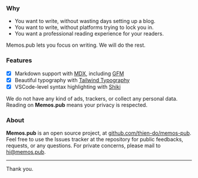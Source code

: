 ### Why

-   You want to write, without wasting days setting up a blog.
-   You want to write, without platforms trying to lock you in.
-   You want a professional reading experience for your readers.

Memos.pub lets you focus on writing. We will do the rest.

### Features

-   [x] Markdown support with [MDX][mdx], including [GFM][gfm]
-   [x] Beautiful typography with [Tailwind Typography][ttypo]
-   [x] VSCode-level syntax highlighting with [Shiki](https://shiki.matsu.io)

We do not have any kind of ads, trackers, or collect any personal data. Reading
on **Memos.pub** means your privacy is respected.

[gfm]: https://github.github.com/gfm/
[shiki]: https://shiki.matsu.io
[mdx]: https://mdxjs.com
[ttypo]: https://tailwindcss-typography.vercel.app

### About

**Memos.pub** is an open source project, at [github.com/thien-do/memos-pub][gh].
Feel free to use the Issues tracker at the repository for public feedbacks,
requests, or any questions. For private concerns, please mail to hi@memos.pub.

[gh]: http://github.com/thien-do/memos-pub

---

Thank you.
